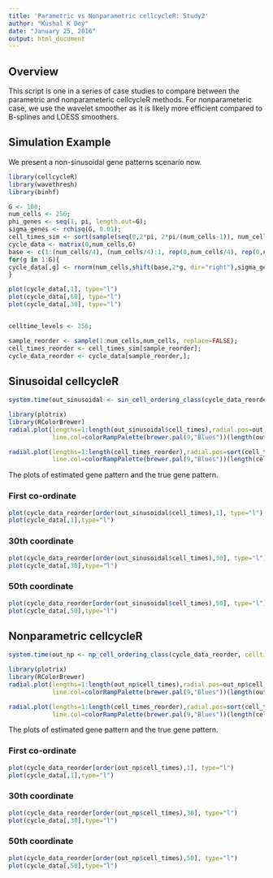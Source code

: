 ```yaml
---
title: 'Parametric vs Nonparametric cellcycleR: Study2'
author: "Kushal K Dey"
date: "January 25, 2016"
output: html_document
---
```


## Overview

This script is one in a series of case studies to compare between the parametric and nonparameteric cellcycleR methods. For nonparameteric case, we use the wavelet smoother as it is likely more efficient compared to B-splines and LOESS smoothers. 

## Simulation Example

We present a non-sinusoidal gene patterns scenario now. 

```r
library(cellcycleR)
library(wavethresh)
library(binhf)

G <- 100;
num_cells <- 256;
phi_genes <- seq(1, pi, length.out=G);
sigma_genes <- rchisq(G, 0.01);
cell_times_sim <- sort(sample(seq(0,2*pi, 2*pi/(num_cells-1)), num_cells, replace=FALSE));
cycle_data <- matrix(0,num_cells,G)
base <- c(1:(num_cells/4), (num_cells/4):1, rep(0,num_cells/4), rep(0,num_cells/4));
for(g in 1:G){
cycle_data[,g] <- rnorm(num_cells,shift(base,2*g, dir="right"),sigma_genes[g]);
}

plot(cycle_data[,1], type="l")
plot(cycle_data[,60], type="l")
plot(cycle_data[,30], type="l")


celltime_levels <- 256;

sample_reorder <- sample(1:num_cells,num_cells, replace=FALSE);
cell_times_reorder <- cell_times_sim[sample_reorder];
cycle_data_reorder <- cycle_data[sample_reorder,];

```

## Sinusoidal cellcycleR

```r
system.time(out_sinusoidal <- sin_cell_ordering_class(cycle_data_reorder, celltime_levels = 256, num_iter=500))
```

```r
library(plotrix)
library(RColorBrewer)
radial.plot(lengths=1:length(out_sinusoidal$cell_times),radial.pos=out_sinusoidal$cell_times[order(cell_times_reorder)],
            line.col=colorRampPalette(brewer.pal(9,"Blues"))(length(out_sinusoidal$cell_times)), lwd=2)

radial.plot(lengths=1:length(cell_times_reorder),radial.pos=sort(cell_times_reorder),
            line.col=colorRampPalette(brewer.pal(9,"Blues"))(length(cell_times_reorder)), lwd=2)
```

The plots of estimated gene pattern and the true gene pattern.

### First co-ordinate

```r
plot(cycle_data_reorder[order(out_sinusoidal$cell_times),1], type="l")
plot(cycle_data[,1],type="l")
```


### 30th coordinate

```r
plot(cycle_data_reorder[order(out_sinusoidal$cell_times),30], type="l")
plot(cycle_data[,30],type="l")
```

### 50th coordinate

```r
plot(cycle_data_reorder[order(out_sinusoidal$cell_times),50], type="l")
plot(cycle_data[,50],type="l")
```


## Nonparametric cellcycleR

```r
system.time(out_np <- np_cell_ordering_class(cycle_data_reorder, celltime_levels = 256, num_iter=500))
```

```r
library(plotrix)
library(RColorBrewer)
radial.plot(lengths=1:length(out_np$cell_times),radial.pos=out_np$cell_times[order(cell_times_reorder)],
            line.col=colorRampPalette(brewer.pal(9,"Blues"))(length(out_np$cell_times)), lwd=2)

radial.plot(lengths=1:length(cell_times_reorder),radial.pos=sort(cell_times_reorder),
            line.col=colorRampPalette(brewer.pal(9,"Blues"))(length(cell_times_reorder)), lwd=2)
```

The plots of estimated gene pattern and the true gene pattern.

### First co-ordinate

```r
plot(cycle_data_reorder[order(out_np$cell_times),1], type="l")
plot(cycle_data[,1],type="l")
```


### 30th coordinate

```r
plot(cycle_data_reorder[order(out_np$cell_times),30], type="l")
plot(cycle_data[,30],type="l")
```

### 50th coordinate

```r
plot(cycle_data_reorder[order(out_np$cell_times),50], type="l")
plot(cycle_data[,50],type="l")
```
